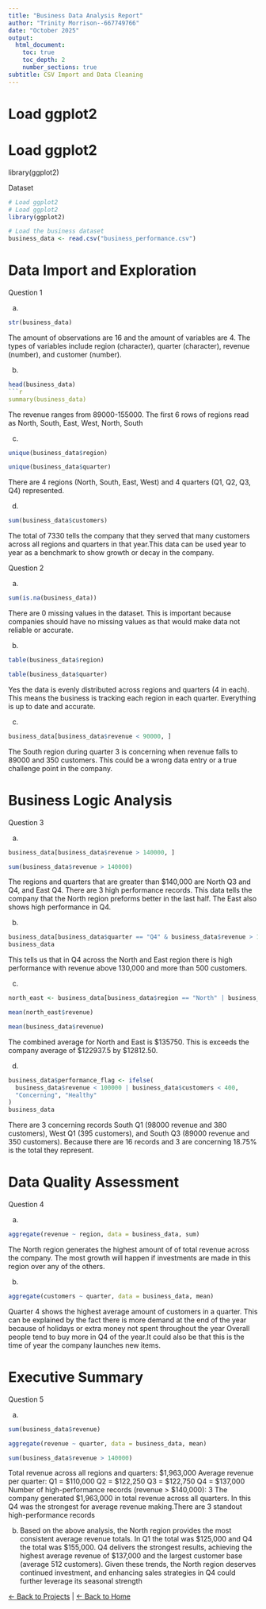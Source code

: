 ```yaml
---
title: "Business Data Analysis Report"
author: "Trinity Morrison--667749766"
date: "October 2025"
output:
  html_document:
    toc: true
    toc_depth: 2
    number_sections: true
subtitle: CSV Import and Data Cleaning
---
```


# Load ggplot2
# Load ggplot2
library(ggplot2)


Dataset

```r
# Load ggplot2
# Load ggplot2
library(ggplot2)

# Load the business dataset
business_data <- read.csv("business_performance.csv")

```


# Data Import and Exploration

Question 1

a)
```r
str(business_data)
```
The amount of observations are 16 and the amount of variables are 4. The types of variables include region (character), quarter (character), revenue (number), and customer (number).


b)
```r
head(business_data)
```r
summary(business_data)
```
The revenue ranges from 89000-155000. The first 6 rows of regions read as North, South, East, West, North, South

c)
```r
unique(business_data$region)
```
```r
unique(business_data$quarter)
```
There are 4 regions (North, South, East, West) and 4 quarters (Q1, Q2, Q3, Q4) represented.

d)
```r
sum(business_data$customers)
```
The total of 7330 tells the company that they served that many customers across all regions and quarters in that year.This data can be used year to year as a benchmark to show growth or decay in the company. 

Question 2

a)
```r
sum(is.na(business_data))
```
There are 0 missing values in the dataset. This is important because companies should have no missing values as that would make data not reliable or accurate. 

b) 
```r
table(business_data$region)
```
```r
table(business_data$quarter)
```
Yes the data is evenly distributed across regions and quarters (4 in each). This means the business is tracking each region in each quarter. Everything is up to date and accurate.  

c)
```r
business_data[business_data$revenue < 90000, ]
```
The South region during quarter 3 is concerning when revenue falls to 89000 and 350 customers. This could be a wrong data entry or a true challenge point in the company.


# Business Logic Analysis

Question 3

a)
```r
business_data[business_data$revenue > 140000, ]
```
```r
sum(business_data$revenue > 140000)
```
The regions and quarters that are greater than $140,000 are North Q3 and Q4, and East Q4. There are 3 high performance records. This data tells the company that the North region preforms better in the last half. The East also shows high performance in Q4. 

b)
```r
business_data[business_data$quarter == "Q4" & business_data$revenue > 130000 & business_data$customers > 500, ]
business_data
```
This tells us that in Q4 across the North and East region there is high performance with revenue above 130,000 and more than 500 customers.

c)
```r
north_east <- business_data[business_data$region == "North" | business_data$region == "East", ]
```
```r
mean(north_east$revenue)
```
```r
mean(business_data$revenue)
```
The combined average for North and East is $135750. This is exceeds the company average of $122937.5 by $12812.50.   

d)
```r
business_data$performance_flag <- ifelse(
  business_data$revenue < 100000 | business_data$customers < 400,
  "Concerning", "Healthy"
)
business_data
```
There are 3 concerning records South Q1 (98000 revenue and 380 customers), West Q1 (395 customers), and South Q3 (89000 revenue and 350 customers). Because there are 16 records and 3 are concerning 18.75% is the total they represent. 

# Data Quality Assessment

Question 4 

a)
```r
aggregate(revenue ~ region, data = business_data, sum)
```
The North region generates the highest amount of of total revenue across the company. The most growth will happen if investments are made in this region over any of the others. 

b)
```r
aggregate(customers ~ quarter, data = business_data, mean)
```
Quarter 4 shows the highest average amount of customers in a quarter. This can be explained by the fact there is more demand at the end of the year because of holidays or extra money not spent throughout the year Overall people tend to buy more in Q4 of the year.It could also be that this is the time of year the company launches new items. 

# Executive Summary

Question 5

a)
```r
sum(business_data$revenue)
```
```r
aggregate(revenue ~ quarter, data = business_data, mean)
```
```r
sum(business_data$revenue > 140000)
```
Total revenue across all regions and quarters: $1,963,000
Average revenue per quarter:
Q1 = $110,000
Q2 = $122,250
Q3 = $122,750
Q4 = $137,000
Number of high-performance records (revenue > $140,000): 3
The company generated $1,963,000 in total revenue across all quarters. In this Q4 was the strongest for average revenue making.There are 3 standout high-performance records

b)
Based on the above analysis, the North region provides the most consistent average revenue totals. In Q1 the total was $125,000 and Q4 the total was $155,000. Q4 delivers the strongest results, achieving the highest average revenue of $137,000 and the largest customer base (average 512 customers). Given these trends, the North region deserves continued investment, and enhancing sales strategies in Q4 could further leverage its seasonal strength

[← Back to Projects](projects.html) | [← Back to Home](index.html)
